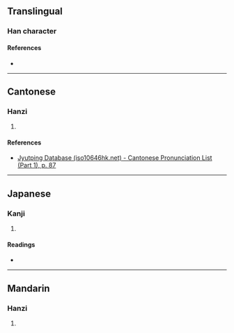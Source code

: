 {{character info/new}}
==Translingual==

===Han character===
{{Han char|rn=32|rad=土|as=06|sn=9|four=|canj=GTC|ids=⿰土共}}

====References====
* {{Han ref|kx=0228.291|hdz=10437.060|uh=57AC|ud=22444}}

----

==Cantonese==

===Hanzi===
{{yue-hanzi|jyut=[[hung4]]|y=hung4}}

# {{defn|lang=yue|sort=土06}}

====References====
* [http://www.iso10646hk.net/jp/document/download.jsp Jyutping Database (iso10646hk.net) - Cantonese Pronunciation List (Part 1), p. 87]

----

==Japanese==

===Kanji===
{{ja-kanji|grade=|rs=土06}}

# {{defn|lang=ja|sort=土06}}

====Readings====
* {{ja-readings|on=[[きょう]] (kyō)|kun=[[ぬかり]] (nukari), [[ぬかる]] (nukaru)}}

----

==Mandarin==

===Hanzi===
{{cmn-hanzi|pin=[[hóng]] ([[hong2]]), [[yà]] ([[ya4]])|wg=hung<sup>2</sup>, ya<sup>4</sup>}}

# {{defn|lang=cmn|sort=土06}}